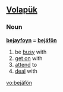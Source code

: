 ==[[Volapük]]==

===Noun===
'''[[bejayfoyn]] = [[bejäfön]]''' 

# be [[busy]] with
# [[get on]] with
# [[attend]] to
# [[deal]] with

[[vo:bejäfön]]
